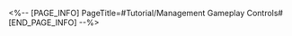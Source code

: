 <%-- [PAGE_INFO]
PageTitle=#Tutorial/Management Gameplay Controls#
[END_PAGE_INFO] --%>
{{Tutorial
|sort      = 996001
|title     = Management Gameplay Controls
|subtitle  = 
|type      = 
|about     = 
|image1    = Tutorial Management Gameplay Controls 1.png{{subst:void|<!--$UPLOAD:<<SpriteOutput/TutorialPic/TutorialPage_996001.png>-<Tutorial Management Gameplay Controls 1.png>-<Tutorial Files>>-->}}
|text1     = Observe the customers' {{Color|h|nobold=1|needs}} and click on {{Color|h|nobold=1|menu items}} to place orders to the kitchen
|image2    = Tutorial Management Gameplay Controls 2.png{{subst:void|<!--$UPLOAD:<<SpriteOutput/TutorialPic/TutorialPage_996002.png>-<Tutorial Management Gameplay Controls 2.png>-<Tutorial Files>>-->}}
|text2     = After ordering, the kitchen will prepare meals in {{Color|h|nobold=1|sequential order}}. You can {{Color|h|nobold=1|order in advance}}, and up to 3 portions of each dish can be stored
|image3    = Tutorial Management Gameplay Controls 3.png{{subst:void|<!--$UPLOAD:<<SpriteOutput/TutorialPic/TutorialPage_996003.png>-<Tutorial Management Gameplay Controls 3.png>-<Tutorial Files>>-->}}
|text3     = When the meal is ready, the {{Color|h|nobold=1|bubble above the customer's head will light up}}. ({{tt|Tap|on mobile}}/{{tt|Press|on controller}}/{{tt|Click|on keyboard}}) to assign a waiter to {{Color|h|nobold=1|serve the meal}}
}}